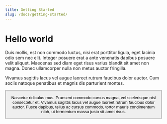 ```yaml
---
title: Getting Started
slug: /docs/getting-started/
---
```


# Hello world

Duis mollis, est non commodo luctus, nisi erat porttitor ligula, eget lacinia odio sem nec elit. Integer posuere erat a ante venenatis dapibus posuere velit aliquet. Maecenas sed diam eget risus varius blandit sit amet non magna. Donec ullamcorper nulla non metus auctor fringilla.

Vivamus sagittis lacus vel augue laoreet rutrum faucibus dolor auctor. Cum sociis natoque penatibus et magnis dis parturient montes.

<Button
  type="primary"
  text="Learn More"
  url="https://tina.io"
/>

Nascetur ridiculus mus. Praesent commodo cursus magna, vel scelerisque nisl consectetur et. Vivamus sagittis lacus vel augue laoreet rutrum faucibus dolor auctor. Fusce dapibus, tellus ac cursus commodo, tortor mauris condimentum nibh, ut fermentum massa justo sit amet risus.
